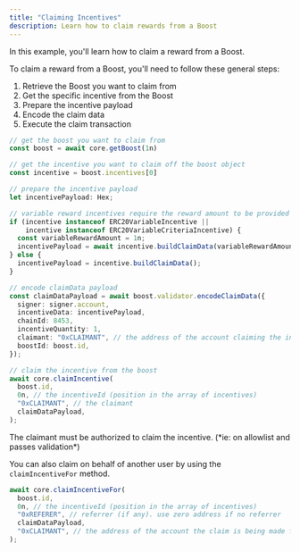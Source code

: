 ```yaml
---
title: "Claiming Incentives"
description: Learn how to claim rewards from a Boost
---
```

In this example, you'll learn how to claim a reward from a Boost.

To claim a reward from a Boost, you'll need to follow these general steps:

1. Retrieve the Boost you want to claim from
2. Get the specific incentive from the Boost
3. Prepare the incentive payload
4. Encode the claim data
5. Execute the claim transaction

```ts
// get the boost you want to claim from
const boost = await core.getBoost(1n)

// get the incentive you want to claim off the boost object
const incentive = boost.incentives[0]

// prepare the incentive payload
let incentivePayload: Hex;

// variable reward incentives require the reward amount to be provided in buildClaimData
if (incentive instanceof ERC20VariableIncentive || 
    incentive instanceof ERC20VariableCriteriaIncentive) {
  const variableRewardAmount = 1n;
  incentivePayload = await incentive.buildClaimData(variableRewardAmount);
} else {
  incentivePayload = incentive.buildClaimData();
}

// encode claimData payload
const claimDataPayload = await boost.validator.encodeClaimData({
  signer: signer.account,
  incentiveData: incentivePayload,
  chainId: 8453,
  incentiveQuantity: 1,
  claimant: "0xCLAIMANT", // the address of the account claiming the incentive
  boostId: boost.id,
});

// claim the incentive from the boost
await core.claimIncentive(
  boost.id,
  0n, // the incentiveId (position in the array of incentives)
  "0xCLAIMANT", // the claimant
  claimDataPayload,
);
```

<Warning>
  The claimant must be authorized to claim the incentive. (*ie: on allowlist and passes validation*)
</Warning>

You can also claim on behalf of another user by using the `claimIncentiveFor` method.

```ts
await core.claimIncentiveFor(
  boost.id,
  0n, // the incentiveId (position in the array of incentives)
  "0xREFERER", // referrer (if any). use zero address if no referrer
  claimDataPayload,
  "0xCLAIMANT", // the address of the account the claim is being made for
);
```